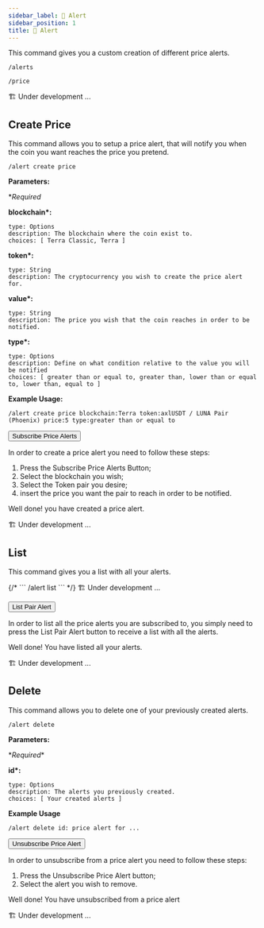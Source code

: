```yaml
---
sidebar_label: 🔔 Alert
sidebar_position: 1
title: 🔔 Alert
---
```


<!-- Imports -->


<!-- Documentation -->

This command gives you a custom creation of different price alerts.

<Tabs groupId="platforms">
<TabItem value="discord" label="Discord" default>

```
/alerts
```

</TabItem>

<TabItem value="telegram" label="Telegram">

```
/price
```

</TabItem>

<TabItem value="twitter" label="Twitter">
    🏗️ Under development ...
</TabItem>
</Tabs>

## Create Price

This command allows you to setup a price alert, that will notify you when the coin you want reaches the price you pretend.

<Tabs groupId="platforms">
<TabItem value="discord" label="Discord" default>

```
/alert create price
```

<p>
  <strong>Parameters:</strong>
</p>

\*_Required_

**blockchain\*:**

    type: Options
    description: The blockchain where the coin exist to.
    choices: [ Terra Classic, Terra ]

**token\*:**

    type: String
    description: The cryptocurrency you wish to create the price alert for.

**value\*:**

    type: String
    description: The price you wish that the coin reaches in order to be notified.

**type\*:**

    type: Options
    description: Define on what condition relative to the value you will be notified
    choices: [ greater than or equal to, greater than, lower than or equal to, lower than, equal to ]

**Example Usage:**

```
/alert create price blockchain:Terra token:axlUSDT / LUNA Pair (Phoenix) price:5 type:greater than or equal to
```

</TabItem>

<TabItem value="telegram" label="Telegram">
<p><button class={styles.telegram}>Subscribe Price Alerts</button></p>

In order to create a price alert you need to follow these steps:

1. Press the Subscribe Price Alerts Button;
2. Select the blockchain you wish;
3. Select the Token pair you desire;
4. insert the price you want the pair to reach in order to be notified.

Well done! you have created a price alert.

</TabItem>

<TabItem value="twitter" label="Twitter">
    🏗️ Under development ...
</TabItem>
</Tabs>

## List

This command gives you a list with all your alerts.

<Tabs groupId="platforms">
<TabItem value="discord" label="Discord" default>
{/*
```
/alert list 
```
*/}
    🏗️ Under development ...
</TabItem>
<TabItem value="telegram" label="Telegram">
<p><button class={styles.telegram}>List Pair Alert</button></p>

In order to list all the price alerts you are subscribed to, you simply need to press the List Pair Alert button to receive a list with all the alerts.

Well done! You have listed all your alerts.

</TabItem>
<TabItem value="twitter" label="Twitter">
    🏗️ Under development ...
</TabItem>
</Tabs>

## Delete

This command allows you to delete one of your previously created alerts.

<Tabs groupId="platforms">
<TabItem value="discord" label="Discord" default>

```
/alert delete
```

<p>
  <strong>Parameters:</strong>
</p>

\*_Required_\*

**id\*:**

    type: Options
    description: The alerts you previously created.
    choices: [ Your created alerts ]

**Example Usage**

```
/alert delete id: price alert for ...
```

</TabItem>
<TabItem value="telegram" label="Telegram">
<p><button class={styles.telegram}>Unsubscribe Price Alert</button></p>

In order to unsubscribe from a price alert you need to follow these steps:

1. Press the Unsubscribe Price Alert button;
2. Select the alert you wish to remove.

Well done! You have unsubscribed from a price alert

</TabItem>
<TabItem value="twitter" label="Twitter">
    🏗️ Under development ...
</TabItem>
</Tabs>
